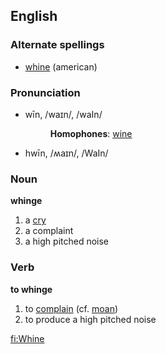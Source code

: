 == English ==
===Alternate spellings===
* [[whine]] (american)
===Pronunciation===
*wīn, /waɪn/, /waIn/
*:'''Homophones''': [[wine]]
*hwīn, /ʍaɪn/, /WaIn/

=== Noun ===
'''whinge'''
#a [[cry]]
#a complaint
#a high pitched noise


=== Verb ===
'''to whinge'''

# to [[complain]] (cf. [[moan]])
# to produce a high pitched noise

[[fi:Whine]]